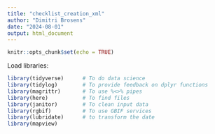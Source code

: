 ```yaml
---
title: "checklist_creation_xml"
author: "Dimitri Brosens"
date: "2024-08-01"
output: html_document
---
```


```r
knitr::opts_chunk$set(echo = TRUE)
```

Load libraries:

```r
library(tidyverse)      # To do data science
library(tidylog)        # To provide feedback on dplyr functions
library(magrittr)       # To use %<>% pipes
library(here)           # To find files
library(janitor)        # To clean input data
library(rgbif)          # To use GBIF services
library(lubridate)      # to transform the date
library(mapview)
```